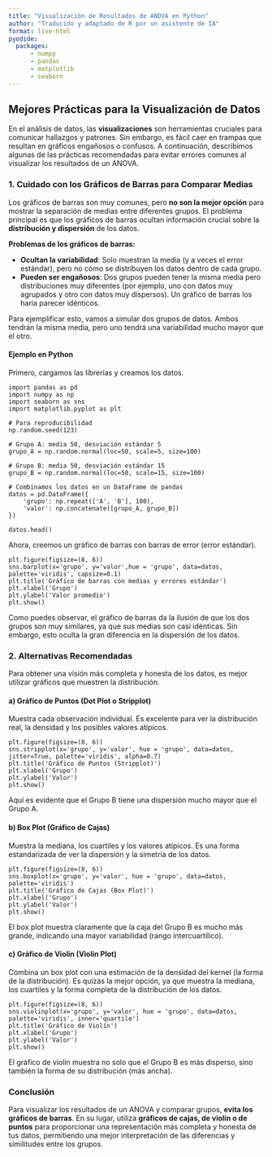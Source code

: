 ```yaml
---
title: "Visualización de Resultados de ANOVA en Python"
author: "Traducido y adaptado de R por un asistente de IA"
format: live-html
pyodide: 
  packages: 
      - numpy
      - pandas
      - matplotlib
      - seaborn
---
```


## Mejores Prácticas para la Visualización de Datos

En el análisis de datos, las **visualizaciones** son herramientas cruciales para comunicar hallazgos y patrones. Sin embargo, es fácil caer en trampas que resultan en gráficos engañosos o confusos. A continuación, describimos algunas de las prácticas recomendadas para evitar errores comunes al visualizar los resultados de un ANOVA.

### 1. Cuidado con los Gráficos de Barras para Comparar Medias

Los gráficos de barras son muy comunes, pero **no son la mejor opción** para mostrar la separación de medias entre diferentes grupos. El problema principal es que los gráficos de barras ocultan información crucial sobre la **distribución y dispersión** de los datos.

**Problemas de los gráficos de barras:**

-   **Ocultan la variabilidad**: Solo muestran la media (y a veces el error estándar), pero no cómo se distribuyen los datos dentro de cada grupo.
-   **Pueden ser engañosos**: Dos grupos pueden tener la misma media pero distribuciones muy diferentes (por ejemplo, uno con datos muy agrupados y otro con datos muy dispersos). Un gráfico de barras los haría parecer idénticos.

Para ejemplificar esto, vamos a simular dos grupos de datos. Ambos tendrán la misma media, pero uno tendrá una variabilidad mucho mayor que el otro.

#### Ejemplo en Python

Primero, cargamos las librerías y creamos los datos.


```pyodide
import pandas as pd
import numpy as np
import seaborn as sns
import matplotlib.pyplot as plt

# Para reproducibilidad
np.random.seed(123)

# Grupo A: media 50, desviación estándar 5
grupo_A = np.random.normal(loc=50, scale=5, size=100)

# Grupo B: media 50, desviación estándar 15
grupo_B = np.random.normal(loc=50, scale=15, size=100)

# Combinamos los datos en un DataFrame de pandas
datos = pd.DataFrame({
    'grupo': np.repeat(['A', 'B'], 100),
    'valor': np.concatenate([grupo_A, grupo_B])
})

datos.head()
```

Ahora, creemos un gráfico de barras con barras de error (error estándar).

```pyodide
plt.figure(figsize=(8, 6))
sns.barplot(x='grupo', y='valor',hue = 'grupo', data=datos, palette='viridis', capsize=0.1)
plt.title('Gráfico de barras con medias y errores estándar')
plt.xlabel('Grupo')
plt.ylabel('Valor promedio')
plt.show()
```

Como puedes observar, el gráfico de barras da la ilusión de que los dos grupos son muy similares, ya que sus medias son casi idénticas. Sin embargo, esto oculta la gran diferencia en la dispersión de los datos.

### 2. Alternativas Recomendadas

Para obtener una visión más completa y honesta de los datos, es mejor utilizar gráficos que muestren la distribución.

#### a) Gráfico de Puntos (Dot Plot o Stripplot)

Muestra cada observación individual. Es excelente para ver la distribución real, la densidad y los posibles valores atípicos.

```pyodide
plt.figure(figsize=(8, 6))
sns.stripplot(x='grupo', y='valor', hue = 'grupo', data=datos, jitter=True, palette='viridis', alpha=0.7)
plt.title('Gráfico de Puntos (Stripplot)')
plt.xlabel('Grupo')
plt.ylabel('Valor')
plt.show()
```

Aquí es evidente que el Grupo B tiene una dispersión mucho mayor que el Grupo A.

#### b) Box Plot (Gráfico de Cajas)

Muestra la mediana, los cuartiles y los valores atípicos. Es una forma estandarizada de ver la dispersión y la simetría de los datos.

```pyodide
plt.figure(figsize=(8, 6))
sns.boxplot(x='grupo', y='valor', hue = 'grupo', data=datos, palette='viridis')
plt.title('Gráfico de Cajas (Box Plot)')
plt.xlabel('Grupo')
plt.ylabel('Valor')
plt.show()
```

El box plot muestra claramente que la caja del Grupo B es mucho más grande, indicando una mayor variabilidad (rango intercuartílico).

#### c) Gráfico de Violín (Violin Plot)

Combina un box plot con una estimación de la densidad del kernel (la forma de la distribución). Es quizás la mejor opción, ya que muestra la mediana, los cuartiles y la forma completa de la distribución de los datos.

```pyodide
plt.figure(figsize=(8, 6))
sns.violinplot(x='grupo', y='valor', hue = 'grupo', data=datos, palette='viridis', inner='quartile')
plt.title('Gráfico de Violín')
plt.xlabel('Grupo')
plt.ylabel('Valor')
plt.show()
```

El gráfico de violín muestra no solo que el Grupo B es más disperso, sino también la forma de su distribución (más ancha).

### Conclusión

Para visualizar los resultados de un ANOVA y comparar grupos, **evita los gráficos de barras**. En su lugar, utiliza **gráficos de cajas, de violín o de puntos** para proporcionar una representación más completa y honesta de tus datos, permitiendo una mejor interpretación de las diferencias y similitudes entre los grupos.
